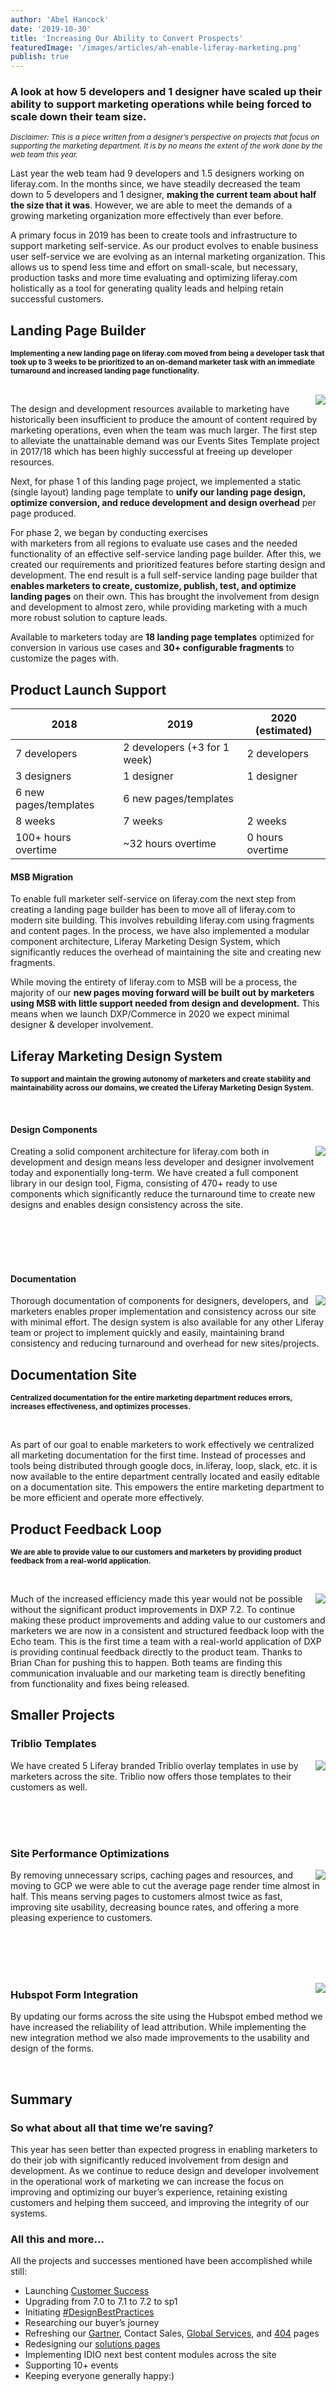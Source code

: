 ```yaml
---
author: 'Abel Hancock'
date: '2019-10-30'
title: 'Increasing Our Ability to Convert Prospects'
featuredImage: '/images/articles/ah-enable-liferay-marketing.png'
publish: true
---
```



### A look at how 5 developers and 1 designer have scaled up their ability to support marketing operations while being forced to scale down their team size.

_<small>Disclaimer: This is a piece written from a designer’s perspective on projects that focus on supporting the marketing department. It is by no means the extent of the work done by the web team this year.</small>_

Last year the web team had 9 developers and 1.5 designers working on liferay.com. In the months since, we have steadily decreased the team down to 5 developers and 1 designer, **making the current team about half the size that it was**. However, we are able to meet the demands of a growing marketing organization more effectively than ever before.

A primary focus in 2019 has been to create tools and infrastructure to support marketing self-service. As our product evolves to enable business user self-service we are evolving as an internal marketing organization. This allows us to spend less time and effort on small-scale, but necessary, production tasks and more time evaluating and optimizing liferay.com holistically as a tool for generating quality leads and helping retain successful customers.

## Landing Page Builder

**<small style="margin-bottom: 2em;">Implementing a new landing page on liferay.com moved from being a developer task that took up to 3 weeks to be prioritized to an on-demand marketer task with an immediate turnaround and increased landing page functionality.</small>**

<br />

<Link to="https://www.figma.com/proto/lFwAROvThZPyZuugayk1Ro/landing-page-project?node-id=1895%3A249&viewport=817%2C1492%2C0.1658020317554474&scaling=scale-down">
	<Image
		src="images/articles/ah-enable-liferay-to-convert-prospects-landing-page.png"
		rounded
		dropShadow
		align="right"
		size="small"
		margin="0 0 6rem 2rem"
		caption="Landing page template example"
	/>
</Link>

The design and development resources available to marketing have historically been insufficient to produce the amount of content required by marketing operations, even when the team was much larger. The first step to alleviate the unattainable demand was our Events Sites Template project in 2017/18 which has been highly successful at freeing up developer resources.

Next, for phase 1 of this landing page project, we implemented a static (single layout) landing page template to **unify our landing page design, optimize conversion, and reduce development and design overhead** per page produced.

For phase 2, we began by conducting exercises with marketers from all regions to evaluate use cases and the needed functionality of an effective self-service landing page builder. After this, we created our requirements and prioritized features before starting design and development. The end result is a full self-service landing page builder that **enables marketers to create, customize, publish, test, and optimize landing pages** on their own. This has brought the involvement from design and development to almost zero, while providing marketing with a much more robust solution to capture leads.

Available to marketers today are **18 landing page templates** optimized for conversion in various use cases and **30+ configurable fragments** to customize the pages with.

## Product Launch Support

| 2018                  | 2019                         | 2020 (estimated) |
| --------------------- | ---------------------------- | ---------------- |
| 7 developers          | 2 developers (+3 for 1 week) | 2 developers     |
| 3 designers           | 1 designer                   | 1 designer       |
| 6 new pages/templates | 6 new pages/templates        |                  |
| 8 weeks               | 7 weeks                      | 2 weeks          |
| 100+ hours overtime   | ~32 hours overtime           | 0 hours overtime |

#### MSB Migration

To enable full marketer self-service on liferay.com the next step from creating a landing page builder has been to move all of liferay.com to modern site building. This involves rebuilding liferay.com using fragments and content pages. In the process, we have also implemented a modular component architecture, Liferay Marketing Design System, which significantly reduces the overhead of maintaining the site and creating new fragments.

While moving the entirety of liferay.com to MSB will be a process, the majority of our **new pages moving forward will be built out by marketers using MSB with little support needed from design and development.** This means when we launch DXP/Commerce in 2020 we expect minimal designer & developer involvement.

## Liferay Marketing Design System

**<small>To support and maintain the growing autonomy of marketers and create stability and maintainability across our domains, we created the Liferay Marketing Design System.</small>**

<br />

#### Design Components

<Link to="https://www.figma.com/file/LG6yyu4QJJSSHpbuX0vkgo/liferay-marketing?node-id=31%3A676&viewport=3110%2C-1335%2C1.0286442041397095">
	<Image
		src="images/articles/ah-enable-liferay-to-convert-prospects-component-library.png"
		rounded
		dropShadow
		align="right"
		size="small"
		margin="0 0 6rem 2rem"
		caption="Figma component library"
	/>
</Link>

Creating a solid component architecture for liferay.com both in development and design means less developer and designer involvement today and exponentially long-term. We have created a full component library in our design tool, Figma, consisting of 470+ ready to use components which significantly reduce the turnaround time to create new designs and enables design consistency across the site.

<br />
<br />
<br />
<br />

#### Documentation

<Link to="https://style.liferay.design">
	<Image
		src="images/articles/ah-enable-liferay-to-convert-prospects-style-site.png"
		rounded
		dropShadow
		align="right"
		size="small"
		margin="0 0 6rem 2rem"
		caption="style.liferay.design"
	/>
</Link>

Thorough documentation of components for designers, developers, and marketers enables proper implementation and consistency across our site with minimal effort. The design system is also available for any other Liferay team or project to implement quickly and easily, maintaining brand consistency and reducing turnaround and overhead for new sites/projects.

## Documentation Site

**<small>Centralized documentation for the entire marketing department reduces errors, increases effectiveness, and optimizes processes.</small>**

<br />

As part of our goal to enable marketers to work effectively we centralized all marketing documentation for the first time. Instead of processes and tools being distributed through google docs, in.liferay, loop, slack, etc. it is now available to the entire department centrally located and easily editable on a documentation site. This empowers the entire marketing department to be more efficient and operate more effectively.

## Product Feedback Loop

**<small>We are able to provide value to our customers and marketers by providing product feedback from a real-world application.</small>**

<br />

<Image
	src="images/articles/ah-enable-liferay-to-convert-prospects-t-echo.png"
	rounded
	dropShadow
	align="right"
	size="small"
	margin="0 0 6rem 2rem"
	caption="Communication with product teams in Slack"
/>

Much of the increased efficiency made this year would not be possible without the significant product improvements in DXP 7.2. To continue making these product improvements and adding value to our customers and marketers we are now in a consistent and structured feedback loop with the Echo team. This is the first time a team with a real-world application of DXP is providing continual feedback directly to the product team. Thanks to Brian Chan for pushing this to happen. Both teams are finding this communication invaluable and our marketing team is directly benefiting from functionality and fixes being released.

## Smaller Projects

### Triblio Templates

<Image
	src="images/articles/ah-enable-liferay-to-convert-prospects-triblio.png"
	rounded
	dropShadow
	align="right"
	size="small"
	margin="0 0 0rem 2rem"
	caption="Triblio popup template example"
/>

We have created 5 Liferay branded Triblio overlay templates in use by marketers across the site. Triblio now offers those templates to their customers as well.

<br />
<br />
<br />

### Site Performance Optimizations

<Image
	src="images/articles/ah-enable-liferay-to-convert-prospects-performance.png"
	rounded
	dropShadow
	align="right"
	size="small"
	margin="0 0 0rem 2rem"
	caption="Site performance metrics from SpeedIndex"
/>

By removing unnecessary scrips, caching pages and resources, and moving to GCP we were able to cut the average page render time almost in half. This means serving pages to customers almost twice as fast, improving site usability, decreasing bounce rates, and offering a more pleasing experience to customers.

<br />
<br />
<br />
<br />

<Image
	src="images/articles/ah-enable-liferay-to-convert-prospects-hubspot-form.png"
	rounded
	align="right"
	size="small"
	margin="0 0 6rem 2rem"
	caption="Hubspot form on liferay.com"
/>

### Hubspot Form Integration

By updating our forms across the site using the Hubspot embed method we have increased the reliability of lead attribution. While implementing the new integration method we also made improvements to the usability and design of the forms.

<br />

## Summary

### So what about all that time we’re saving?

This year has seen better than expected progress in enabling marketers to do their job with significantly reduced involvement from design and development. As we continue to reduce design and developer involvement in the operational work of marketing we can increase the focus on improving and optimizing our buyer’s experience, retaining existing customers and helping them succeed, and improving the integrity of our systems.

### All this and more…

All the projects and successes mentioned have been accomplished while still:

-   Launching [Customer Success](https://www.liferay.com/services/success/journey/dxp-cloud)
-   Upgrading from 7.0 to 7.1 to 7.2 to sp1
-   Initiating [#DesignBestPractices](/tags/best-practices)
-   Researching our buyer’s journey
-   Refreshing our [Gartner](https://www.liferay.com/company/gartner/magic-quadrant-digital-experience-platforms), Contact Sales, [Global Services](https://www.liferay.com/consulting), and [404](https://www.liferay.com/404) pages
-   Redesigning our [solutions pages](https://www.liferay.com/solutions/industries/insurance)
-   Implementing IDIO next best content modules across the site
-   Supporting 10+ events
-   Keeping everyone generally happy:)
